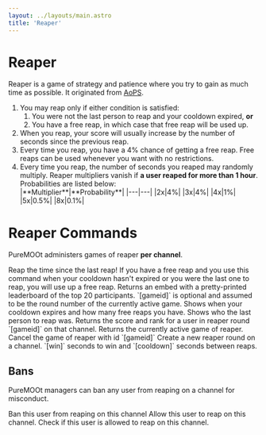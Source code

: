 ```yaml
---
layout: ../layouts/main.astro
title: 'Reaper'
---
```



# Reaper

Reaper is a game of strategy and patience where you try to gain as much time
as possible. It originated from [AoPS](https://aops.com).

1. You may reap only if either condition is satisfied:
    1. You were not the last person to reap and your cooldown expired, **or**
    2. You have a free reap, in which case that free reap will be used up.
2. When you reap, your score will usually increase by the number of seconds since the previous reap. 
3. Every time you reap, you have a 4% chance of getting a free reap. Free reaps
   can be used whenever you want with no restrictions.
4. Every time you reap, the number of seconds you reaped may randomly multiply.
   Reaper multipliers vanish if **a user reaped for more than 1 hour**.
   Probabilities are listed below:
   <div class="max-w-xs">
    |**Multiplier**|**Probability**|
    |---|---|
    |2x|4%|
    |3x|4%|
    |4x|1%|
    |5x|0.5%|
    |8x|0.1%|
    </div>

# Reaper Commands

PureMOOt administers games of reaper **per channel**.

<Command name="/reap"> 
  Reap the time since the last reap! If you have a free reap and
  you use this command when your cooldown hasn't expired or you were the last one
  to reap, you will use up a free reap.
</Command>
<Command name="/reaper leaderboard [gameid]">
  Returns an embed with a pretty-printed leaderboard of the top 20 participants.
  `[gameid]` is optional and assumed to be the round number of the currently active game.
</Command>
<Command name="/reaper when">
  Shows when your cooldown expires and how many free reaps you have.
</Command>
<Command name="/reaper last">
  Shows who the last person to reap was.
</Command>
<Command name="/reaper score [user] [gameid]">
  Returns the score and rank for a user in reaper round `[gameid]` on that channel.
</Command>
<Command name="/reaper active">
  Returns the currently active game of reaper.
</Command>
<Command name="/reaper cancel [gameid]" admin={true}>
  Cancel the game of reaper with id `[gameid]`
</Command>
<Command name="/reaper init [win] [cooldown]" admin={true}>
  Create a new reaper round on a channel. `[win]` seconds to win and `[cooldown]` seconds between reaps. 
</Command>

## Bans

PureMOOt managers can ban any user from reaping on a channel for misconduct.

<Command name="/pmmanager rban [user]" admin={true}>
Ban this user from reaping on this channel
</Command>
<Command name="/pmmanager rallow [user]" admin={true}>
Allow this user to reap on this channel.
</Command>
<Command name="/pmmanager rpermitted [user]">
Check if this user is allowed to reap on this channel.
</Command>
